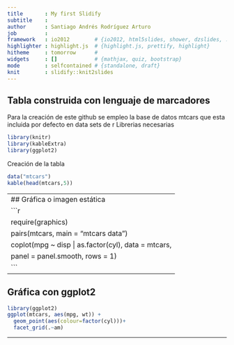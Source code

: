 ```yaml
---
title       : My first Slidify
subtitle    : 
author      : Santiago Andrés Rodríguez Arturo  
job         : 
framework   : io2012        # {io2012, html5slides, shower, dzslides, ...}
highlighter : highlight.js  # {highlight.js, prettify, highlight}
hitheme     : tomorrow      # 
widgets     : []            # {mathjax, quiz, bootstrap}
mode        : selfcontained # {standalone, draft}
knit        : slidify::knit2slides
---
```


## Tabla construida con lenguaje de marcadores 
Para la creación de este github se empleo la base de datos mtcars que esta incluida por defecto en data sets de r 
Librerias necesarias 
```r
library(knitr)
library(kableExtra)
library(ggplot2)

```
Creación de la tabla
```r
data("mtcars")
kable(head(mtcars,5))

```

---
## Gráfica o imagen estática  
```r
require(graphics)
pairs(mtcars, main = "mtcars data")
coplot(mpg ~ disp | as.factor(cyl), data = mtcars,
       panel = panel.smooth, rows = 1)
```
---



## Gráfica con ggplot2
```r
library(ggplot2)
ggplot(mtcars, aes(mpg, wt)) +
  geom_point(aes(colour=factor(cyl)))+
  facet_grid(.~am)

```

---

